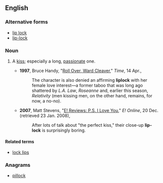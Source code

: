 ==English==

===Alternative forms===
* [[lip lock]]
* [[lip-lock]]

===Noun===
{{en-noun}}

# {{context|chiefly|US|informal|lang=en}} A [[kiss]]; especially a long, [[passionate]] one.
#* '''1997''', Bruce Handy, "[http://www.time.com/time/magazine/article/0,9171,986188-5,00.html Roll Over, Ward Cleaver]," ''Time'', 14 Apr.,
#*: The character is also denied an affirming '''liplock''' with her female love interest—a former taboo that was long ago shattered by ''L.A. Law'', ''Roseanne'' and, earlier this season, ''Relativity'' (men kissing men, on the other hand, remains, for now, a no-no).
#* '''2007''', Matt Stevens, "[http://web.archive.org/20071224083125/www.eonline.com/movies/e_reviews/index.jsp?uuid=aca964d8-c366-43ff-9aa8-5ac93852fc4d&sid=fd-reviews E! Reviews: P.S. I Love You]," ''E! Online'', 20 Dec. (retrieved 23 Jan. 2008),
#*: After lots of talk about "the perfect kiss," their close-up '''lip-lock''' is surprisingly boring.

====Related terms====
* [[lock lips]]

===Anagrams===
* [[pillock#English|pillock]]